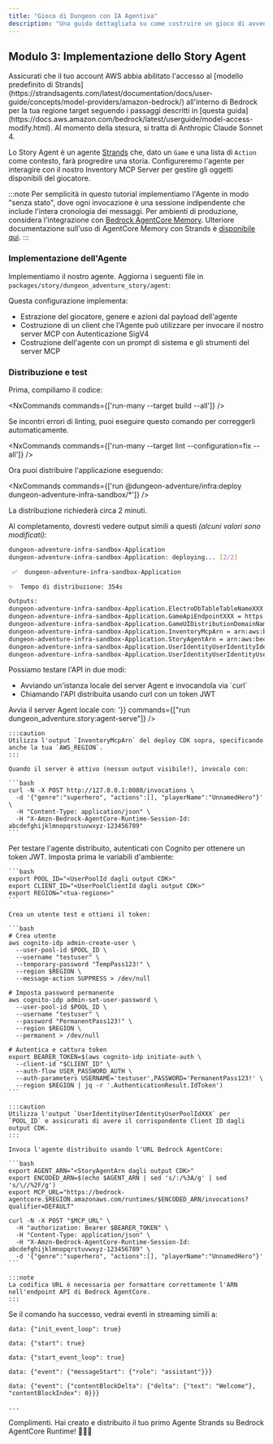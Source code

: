 ```yaml
---
title: "Gioco di Dungeon con IA Agentiva"
description: "Una guida dettagliata su come costruire un gioco di avventura in dungeon alimentato da IA agentiva utilizzando @aws/nx-plugin."
---
```






## Modulo 3: Implementazione dello Story Agent

<Aside type="caution">
Assicurati che il tuo account AWS abbia abilitato l'accesso al [modello predefinito di Strands](https://strandsagents.com/latest/documentation/docs/user-guide/concepts/model-providers/amazon-bedrock/) all'interno di Bedrock per la tua regione target seguendo i passaggi descritti in [questa guida](https://docs.aws.amazon.com/bedrock/latest/userguide/model-access-modify.html). Al momento della stesura, si tratta di Anthropic Claude Sonnet 4.
</Aside>

Lo Story Agent è un agente [Strands](https://strandsagents.com/) che, dato un `Game` e una lista di `Action` come contesto, farà progredire una storia. Configureremo l'agente per interagire con il nostro Inventory MCP Server per gestire gli oggetti disponibili del giocatore.

:::note
Per semplicità in questo tutorial implementiamo l'Agente in modo "senza stato", dove ogni invocazione è una sessione indipendente che include l'intera cronologia dei messaggi. Per ambienti di produzione, considera l'integrazione con [Bedrock AgentCore Memory](https://docs.aws.amazon.com/bedrock-agentcore/latest/devguide/memory.html). Ulteriore documentazione sull'uso di AgentCore Memory con Strands è [disponibile qui](https://github.com/aws/bedrock-agentcore-sdk-python/tree/main/src/bedrock_agentcore/memory/integrations/strands).
:::

### Implementazione dell'Agente

Implementiamo il nostro agente. Aggiorna i seguenti file in `packages/story/dungeon_adventure_story/agent`:

<Tabs>
  <TabItem label="main.py">
<E2ECode lang="python" path="dungeon-adventure/3/main.py.template" />
  </TabItem>
  <TabItem label="agent.py">
<E2ECode lang="python" path="dungeon-adventure/3/agent.py.template" />
  </TabItem>
</Tabs>

Questa configurazione implementa:

- Estrazione del giocatore, genere e azioni dal payload dell'agente
- Costruzione di un client che l'Agente può utilizzare per invocare il nostro server MCP con Autenticazione SigV4
- Costruzione dell'agente con un prompt di sistema e gli strumenti del server MCP

### Distribuzione e test

Prima, compiliamo il codice:

<NxCommands commands={['run-many --target build --all']} />

<Aside type="tip">
Se incontri errori di linting, puoi eseguire questo comando per correggerli automaticamente.

<NxCommands commands={['run-many --target lint --configuration=fix --all']} />
</Aside>

Ora puoi distribuire l'applicazione eseguendo:

<NxCommands commands={['run @dungeon-adventure/infra:deploy dungeon-adventure-infra-sandbox/*']} />

La distribuzione richiederà circa 2 minuti.

Al completamento, dovresti vedere output simili a questi _(alcuni valori sono modificati)_:

```bash
dungeon-adventure-infra-sandbox-Application
dungeon-adventure-infra-sandbox-Application: deploying... [2/2]

 ✅  dungeon-adventure-infra-sandbox-Application

✨  Tempo di distribuzione: 354s

Outputs:
dungeon-adventure-infra-sandbox-Application.ElectroDbTableTableNameXXX = dungeon-adventure-infra-sandbox-Application-ElectroDbTableXXX-YYY
dungeon-adventure-infra-sandbox-Application.GameApiEndpointXXX = https://xxx.execute-api.region.amazonaws.com/prod/
dungeon-adventure-infra-sandbox-Application.GameUIDistributionDomainNameXXX = xxx.cloudfront.net
dungeon-adventure-infra-sandbox-Application.InventoryMcpArn = arn:aws:bedrock-agentcore:region:xxxxxxx:runtime/dungeonadventureventoryMcpServerXXXX-YYYY
dungeon-adventure-infra-sandbox-Application.StoryAgentArn = arn:aws:bedrock-agentcore:region:xxxxxxx:runtime/dungeonadventurecationStoryAgentXXXX-YYYY
dungeon-adventure-infra-sandbox-Application.UserIdentityUserIdentityIdentityPoolIdXXX = region:xxx
dungeon-adventure-infra-sandbox-Application.UserIdentityUserIdentityUserPoolIdXXX = region_xxx
```

Possiamo testare l'API in due modi:
<ul>
<li>Avviando un'istanza locale del server Agent e invocandola via `curl`</li>
<li>Chiamando l'API distribuita usando curl con un token JWT</li>
</ul>

<Tabs>
  <TabItem label="Local">
  Avvia il server Agent locale con:
    <NxCommands highlights={['arn:aws:bedrock-agentcore:region:xxxxxxx:runtime/dungeonadventureventoryMcpServerXXXX-YYYY', 'region']} env={{INVENTORY_MCP_ARN:"arn:aws:bedrock-agentcore:region:xxxxxxx:runtime/dungeonadventureventoryMcpServerXXXX-YYYY", AWS_REGION: '<region>'}} commands={["run dungeon_adventure.story:agent-serve"]} />

    :::caution
    Utilizza l'output `InventoryMcpArn` del deploy CDK sopra, specificando anche la tua `AWS_REGION`.
    :::

    Quando il server è attivo (nessun output visibile!), invocalo con:

    ```bash
    curl -N -X POST http://127.0.0.1:8080/invocations \
      -d '{"genre":"superhero", "actions":[], "playerName":"UnnamedHero"}' \
      -H "Content-Type: application/json" \
      -H "X-Amzn-Bedrock-AgentCore-Runtime-Session-Id: abcdefghijklmnopqrstuvwxyz-123456789"
    ```
  </TabItem>
  <TabItem label="Deployed">
    Per testare l'agente distribuito, autenticati con Cognito per ottenere un token JWT. Imposta prima le variabili d'ambiente:

    ```bash
    export POOL_ID="<UserPoolId dagli output CDK>"
    export CLIENT_ID="<UserPoolClientId dagli output CDK>"
    export REGION="<tua-regione>"
    ```

    Crea un utente test e ottieni il token:

    ```bash
    # Crea utente
    aws cognito-idp admin-create-user \
      --user-pool-id $POOL_ID \
      --username "testuser" \
      --temporary-password "TempPass123!" \
      --region $REGION \
      --message-action SUPPRESS > /dev/null

    # Imposta password permanente
    aws cognito-idp admin-set-user-password \
      --user-pool-id $POOL_ID \
      --username "testuser" \
      --password "PermanentPass123!" \
      --region $REGION \
      --permanent > /dev/null

    # Autentica e cattura token
    export BEARER_TOKEN=$(aws cognito-idp initiate-auth \
      --client-id "$CLIENT_ID" \
      --auth-flow USER_PASSWORD_AUTH \
      --auth-parameters USERNAME='testuser',PASSWORD='PermanentPass123!' \
      --region $REGION | jq -r '.AuthenticationResult.IdToken')
    ```

    :::caution
    Utilizza l'output `UserIdentityUserIdentityUserPoolIdXXX` per `POOL_ID` e assicurati di avere il corrispondente Client ID dagli output CDK.
    :::

    Invoca l'agente distribuito usando l'URL Bedrock AgentCore:

    ```bash
    export AGENT_ARN="<StoryAgentArn dagli output CDK>"
    export ENCODED_ARN=$(echo $AGENT_ARN | sed 's/:/%3A/g' | sed 's/\//%2F/g')
    export MCP_URL="https://bedrock-agentcore.$REGION.amazonaws.com/runtimes/$ENCODED_ARN/invocations?qualifier=DEFAULT"

    curl -N -X POST "$MCP_URL" \
      -H "authorization: Bearer $BEARER_TOKEN" \
      -H "Content-Type: application/json" \
      -H "X-Amzn-Bedrock-AgentCore-Runtime-Session-Id: abcdefghijklmnopqrstuvwxyz-123456789" \
      -d '{"genre":"superhero", "actions":[], "playerName":"UnnamedHero"}'
    ```

    :::note
    La codifica URL è necessaria per formattare correttamente l'ARN nell'endpoint API di Bedrock AgentCore.
    :::
  </TabItem>
</Tabs>

Se il comando ha successo, vedrai eventi in streaming simili a:

```
data: {"init_event_loop": true}

data: {"start": true}

data: {"start_event_loop": true}

data: {"event": {"messageStart": {"role": "assistant"}}}

data: {"event": {"contentBlockDelta": {"delta": {"text": "Welcome"}, "contentBlockIndex": 0}}}

...
```

Complimenti. Hai creato e distribuito il tuo primo Agente Strands su Bedrock AgentCore Runtime! 🎉🎉🎉